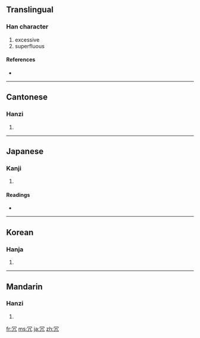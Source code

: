 {{also|宂}}
==Translingual==

===Han character===
{{Han char|rn=14|rad=冖|as=02|sn=4|four=3721<sub>7</sub>|canj=月竹弓 (BHN), X月竹弓 (XBHN)|ids=⿱[[冖]][[几]]}}

# excessive
# superfluous

====References====
* {{Han ref|kx=0130.130|dkj=01566|dj=0292.130|hdz=10302.160|uh=5197|ud=20887|bh=A4BE|bd=42174}}

----

==Cantonese==

===Hanzi===
{{yue-hanzi|jyut=|y=yung2}}

# {{defn|Cantonese}}

----

==Japanese==

===Kanji===
{{ja-kanji|grade=c|rs=冖02}}

# {{defn|Japanese}}

====Readings====
* {{ja-readings|on=[[じょう]] (jō)|kun=[[むだ]] (muda)}}

----

==Korean==

===Hanja===
{{ko-hanja|hangeul=용|rv=yong|mr=yong}}

# {{defn|Korean}}

----

==Mandarin==

===Hanzi===
{{cmn-hanzi|pin=[[rǒng]] ([[rong3]])|wg=jung<sup>3</sup>}}

# {{defn|Mandarin}}

[[fr:冗]]
[[ms:冗]]
[[ja:冗]]
[[zh:冗]]